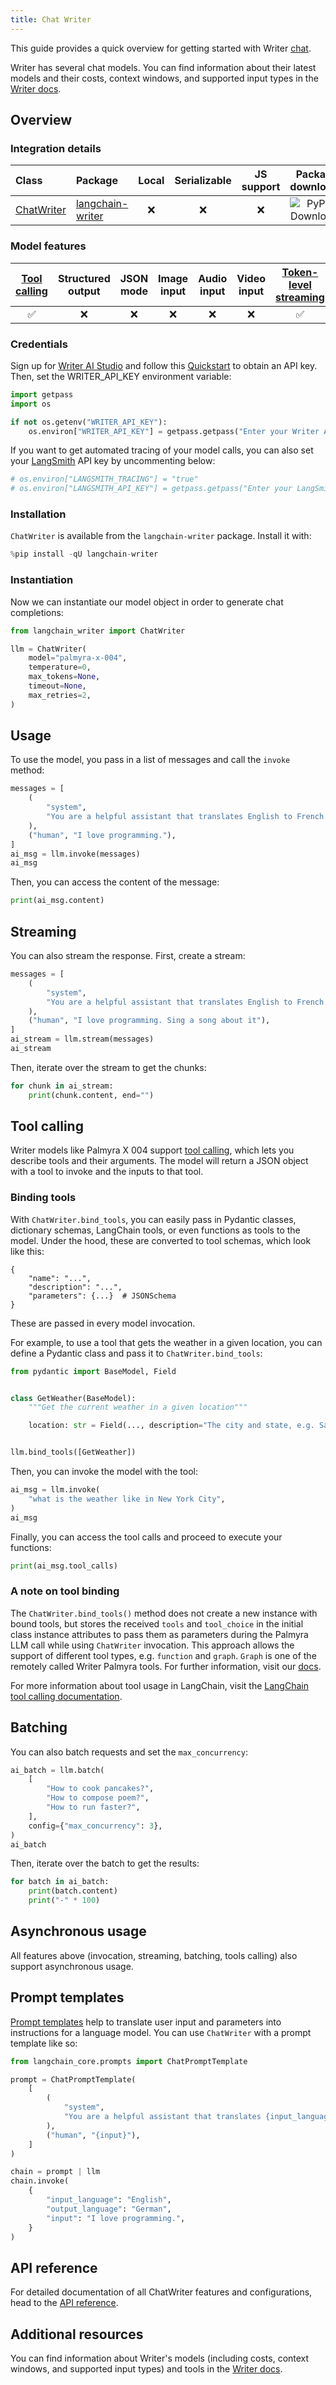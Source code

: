 ```yaml
---
title: Chat Writer
---
```


This guide provides a quick overview for getting started with Writer [chat](/oss/python/concepts/chat_models/).

Writer has several chat models. You can find information about their latest models and their costs, context windows, and supported input types in the [Writer docs](https://dev.writer.com/home).


## Overview

### Integration details
| Class                                                                                                                    | Package          | Local | Serializable | JS support |                                        Package downloads                                         |                                        Package latest                                         |
|:-------------------------------------------------------------------------------------------------------------------------|:-----------------| :---: | :---: |:----------:|:------------------------------------------------------------------------------------------------:|:---------------------------------------------------------------------------------------------:|
| [ChatWriter](https://github.com/writer/langchain-writer/blob/main/langchain_writer/chat_models.py#L308) | [langchain-writer](https://pypi.org/project/langchain-writer/) |      ❌       |                                       ❌                                       | ❌ | ![PyPI - Downloads](https://img.shields.io/pypi/dm/langchain-writer?style=flat-square&label=%20) | ![PyPI - Version](https://img.shields.io/pypi/v/langchain-writer?style=flat-square&label=%20) |
### Model features
| [Tool calling](/oss/python/how-to/tool_calling) | Structured output | JSON mode | Image input | Audio input | Video input | [Token-level streaming](/oss/python/how-to/chat_streaming/) | Native async |         [Token usage](/oss/python/how-to/chat_token_usage_tracking/)          | Logprobs |
| :---: |:-----------------:| :---: | :---: |  :---: | :---: | :---: | :---: |:--------------------------------:|:--------:|
| ✅ |         ❌         | ❌ | ❌ | ❌ | ❌ | ✅ | ✅ |                ✅                 |    ❌     |

### Credentials

Sign up for [Writer AI Studio](https://app.writer.com/aistudio/signup?utm_campaign=devrel) and follow this [Quickstart](https://dev.writer.com/api-guides/quickstart) to obtain an API key. Then, set the WRITER_API_KEY environment variable:


```python
import getpass
import os

if not os.getenv("WRITER_API_KEY"):
    os.environ["WRITER_API_KEY"] = getpass.getpass("Enter your Writer API key: ")
```

If you want to get automated tracing of your model calls, you can also set your [LangSmith](https://docs.smith.langchain.com/) API key by uncommenting below:


```python
# os.environ["LANGSMITH_TRACING"] = "true"
# os.environ["LANGSMITH_API_KEY"] = getpass.getpass("Enter your LangSmith API key: ")
```

### Installation

`ChatWriter` is available from the `langchain-writer` package. Install it with:


```python
%pip install -qU langchain-writer
```

### Instantiation

Now we can instantiate our model object in order to generate chat completions:


```python
from langchain_writer import ChatWriter

llm = ChatWriter(
    model="palmyra-x-004",
    temperature=0,
    max_tokens=None,
    timeout=None,
    max_retries=2,
)
```

## Usage

To use the model, you pass in a list of messages and call the `invoke` method:


```python
messages = [
    (
        "system",
        "You are a helpful assistant that translates English to French. Translate the user sentence.",
    ),
    ("human", "I love programming."),
]
ai_msg = llm.invoke(messages)
ai_msg
```

Then, you can access the content of the message:


```python
print(ai_msg.content)
```

## Streaming

You can also stream the response. First, create a stream:


```python
messages = [
    (
        "system",
        "You are a helpful assistant that translates English to French. Translate the user sentence.",
    ),
    ("human", "I love programming. Sing a song about it"),
]
ai_stream = llm.stream(messages)
ai_stream
```

Then, iterate over the stream to get the chunks:


```python
for chunk in ai_stream:
    print(chunk.content, end="")
```

## Tool calling

Writer models like Palmyra X 004 support [tool calling](https://dev.writer.com/api-guides/tool-calling), which lets you describe tools and their arguments. The model will return a JSON object with a tool to invoke and the inputs to that tool.

### Binding tools

With `ChatWriter.bind_tools`, you can easily pass in Pydantic classes, dictionary schemas, LangChain tools, or even functions as tools to the model. Under the hood, these are converted to tool schemas, which look like this:
```
{
    "name": "...",
    "description": "...",
    "parameters": {...}  # JSONSchema
}
```
These are passed in every model invocation.

For example, to use a tool that gets the weather in a given location, you can define a Pydantic class and pass it to `ChatWriter.bind_tools`:


```python
from pydantic import BaseModel, Field


class GetWeather(BaseModel):
    """Get the current weather in a given location"""

    location: str = Field(..., description="The city and state, e.g. San Francisco, CA")


llm.bind_tools([GetWeather])
```

Then, you can invoke the model with the tool:


```python
ai_msg = llm.invoke(
    "what is the weather like in New York City",
)
ai_msg
```

Finally, you can access the tool calls and proceed to execute your functions:


```python
print(ai_msg.tool_calls)
```

### A note on tool binding

The `ChatWriter.bind_tools()` method does not create a new instance with bound tools, but stores the received `tools` and `tool_choice` in the initial class instance attributes to pass them as parameters during the Palmyra LLM call while using `ChatWriter` invocation. This approach allows the support of different tool types, e.g. `function` and `graph`. `Graph` is one of the remotely called Writer Palmyra tools. For further information, visit our [docs](https://dev.writer.com/api-guides/knowledge-graph#knowledge-graph). 

For more information about tool usage in LangChain, visit the [LangChain tool calling documentation](https://python.langchain.com/docs/concepts/tool_calling/).

## Batching

You can also batch requests and set the `max_concurrency`:


```python
ai_batch = llm.batch(
    [
        "How to cook pancakes?",
        "How to compose poem?",
        "How to run faster?",
    ],
    config={"max_concurrency": 3},
)
ai_batch
```

Then, iterate over the batch to get the results:


```python
for batch in ai_batch:
    print(batch.content)
    print("-" * 100)
```

## Asynchronous usage

All features above (invocation, streaming, batching, tools calling) also support asynchronous usage.

## Prompt templates

[Prompt templates](https://python.langchain.com/docs/concepts/prompt_templates/) help to translate user input and parameters into instructions for a language model. You can use `ChatWriter` with a prompt template like so:



```python
from langchain_core.prompts import ChatPromptTemplate

prompt = ChatPromptTemplate(
    [
        (
            "system",
            "You are a helpful assistant that translates {input_language} to {output_language}.",
        ),
        ("human", "{input}"),
    ]
)

chain = prompt | llm
chain.invoke(
    {
        "input_language": "English",
        "output_language": "German",
        "input": "I love programming.",
    }
)
```

## API reference
For detailed documentation of all ChatWriter features and configurations, head to the [API reference](https://python.langchain.com/api_reference/writer/chat_models/langchain_writer.chat_models.ChatWriter.html#langchain_writer.chat_models.ChatWriter).

## Additional resources
You can find information about Writer's models (including costs, context windows, and supported input types) and tools in the [Writer docs](https://dev.writer.com/home).
